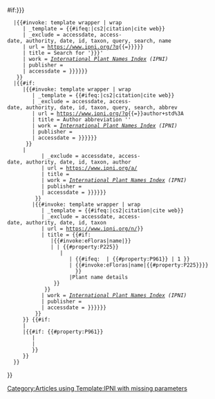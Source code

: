 {{{{{|safesubst:}}}#if:{{{search|{{{query|}}}}}}
   |{{#invoke: template wrapper | wrap
      | _template = {{#ifeq:{{{mode|cs1}}}|cs2|citation|cite web}}
      | _exclude = accessdate, access-date, authority, date, id, taxon, query, search, name
      | url = https://www.ipni.org/?q{{=}}{{urlencode:{{{search|{{{query}}}}}}}}
      | title = Search for '{{{search|{{{query}}}}}}'
      | work = ''[[国际植物名称索引|International Plant Names Index]] (IPNI)''
      | publisher = {{le|英国皇家植物园 (非政府机构)|Royal Botanic Gardens, Kew|Royal Botanic Gardens, Kew}}
      | accessdate = {{{date|{{{accessdate|{{{access-date|}}}}}}}}}
    }}
   |{{#if:{{{abbrev|}}}
      |{{#invoke: template wrapper | wrap
         | _template = {{#ifeq:{{{mode|cs1}}}|cs2|citation|cite web}}
         | _exclude = accessdate, access-date, authority, date, id, taxon, query, search, abbrev
         | url = https://www.ipni.org/?q{{=}}author+std%3A{{urlencode:{{{abbrev}}}}}
         | title = Author abbreviation '{{{abbrev}}}'
         | work = ''[[国际植物名称索引|International Plant Names Index]] (IPNI)''
         | publisher = {{le|英国皇家植物园 (非政府机构)|Royal Botanic Gardens, Kew|Royal Botanic Gardens, Kew}}
         | accessdate = {{{date|{{{accessdate|{{{access-date|}}}}}}}}}
       }}
      |{{if both | {{{author|}}} | {{{id|}}}
         |{{#invoke: template wrapper | wrap
            | _template = {{#ifeq:{{{mode|cs1}}}|cs2|citation|cite web}}
            | _exclude = accessdate, access-date, authority, date, id, taxon, author
            | url = https://www.ipni.org/a/{{{id}}}
            | title = {{{author}}}
            | work = ''[[国际植物名称索引|International Plant Names Index]] (IPNI)''
            | publisher = {{le|英国皇家植物园 (非政府机构)|Royal Botanic Gardens, Kew|Royal Botanic Gardens, Kew}}
            | accessdate = {{{date|{{{accessdate|{{{access-date|}}}}}}}}}
          }}
         |{{#invoke: template wrapper | wrap
            | _template = {{#ifeq:{{{mode|cs1}}}|cs2|citation|cite web}}
            | _exclude = accessdate, access-date, authority, date, id, taxon
            | url = https://www.ipni.org/n/{{{id|{{#property:P961}}}}}
            | title = {{#if:{{{taxon|}}}
               |{{#invoke:eFloras|name|{{{taxon}}}}} {{{authority|}}}
               |{{if both | {{#property:P961}} | {{#property:P225}}
                  |{{if either
                     | {{#if: {{{id|}}} | | 1 }}<!-- value of |id= is empty -->
                     | {{#ifeq: {{{id|}}} | {{#property:P961}} | 1 }}<!-- value of |id= is equal to P961 -->
                     | {{#invoke:eFloras|name|{{#property:P225}}}} {{{authority|}}}
                       }}
                     |Plant name details
                }}
             }}
            | work = ''[[国际植物名称索引|International Plant Names Index]] (IPNI)''
            | publisher = {{le|英国皇家植物园 (非政府机构)|Royal Botanic Gardens, Kew|Royal Botanic Gardens, Kew}}
            | accessdate = {{{date|{{{accessdate|{{{access-date|}}}}}}}}}
          }}
      }}<!--
-->{{#if: {{{id|<noinclude>1</noinclude>}}}
      |
      |{{#if: {{#property:P961}}
         |
         |{{error| No {{para|id}} given and no id found in Wikidata.}}[[Category:Articles using Template:IPNI with missing parameters]]
         }}
      }}
   }}
}}<noinclude>
{{documentation}}
</noinclude>